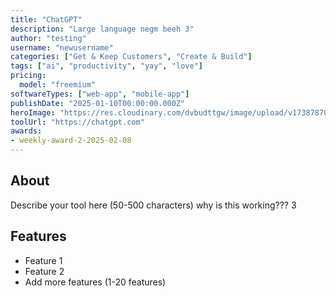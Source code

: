 ---
title: "ChatGPT"
description: "Large language negm beeh 3"
author: "testing"
username: "newusername"
categories: ["Get & Keep Customers", "Create & Build"]
tags: ["ai", "productivity", "yay", "love"]
pricing:
  model: "freemium"
softwareTypes: ["web-app", "mobile-app"]
publishDate: "2025-01-10T00:00:00.000Z"
heroImage: "https://res.cloudinary.com/dvbudttgw/image/upload/v1738787022/wsykici9saddpwaasy6z.png"
toolUrl: "https://chatgpt.com"
awards:
- weekly-award-2-2025-02-08
---
## About
Describe your tool here (50-500 characters) why is this working??? 3

## Features
- Feature 1
- Feature 2
- Add more features (1-20 features)
